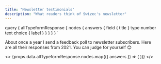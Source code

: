 ```yaml
---
title: "Newsletter testimonials"
description: "What readers think of Swizec's newsletter"
---
```



  query {
    allTypeformResponse {
      nodes {
        answers {
          field {
            title
          }
          type
          number
          text
          choice {
            label
          }
        }
      }
    }
  }
`

About once a year I send a feedback poll to newsletter subscribers. Here are all their responses from 2021. You can judge for yourself 😊

<>
  {props.data.allTypeformResponse.nodes.map(({ answers }) => (
    <TypeformResponse answers={answers} />
  ))}
</>

